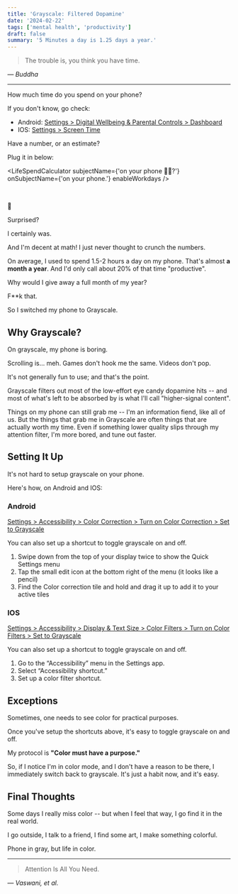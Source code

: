 ```yaml
---
title: 'Grayscale: Filtered Dopamine'
date: '2024-02-22'
tags: ['mental health', 'productivity']
draft: false
summary: '5 Minutes a day is 1.25 days a year.'
---
```


> The trouble is, you think you have time.

_― Buddha_

<hr />

How much time do you spend on your phone?

If you don't know, go check:

- Android: [Settings > Digital Wellbeing & Parental Controls > Dashboard](https://support.google.com/android/answer/9346420?hl=en)
- IOS: [Settings > Screen Time](https://support.apple.com/en-us/HT208982)

Have a number, or an estimate?

Plug it in below:

<LifeSpendCalculator
  subjectName={'on your phone 📲🤤?'}
  onSubjectName={'on your phone.'}
  enableWorkdays
/>

<br />

<p style={{ fontSize: '2em' }}>🤢</p>

Surprised?

I certainly was.

And I'm decent at math! I just never thought to crunch the numbers.

On average, I used to spend 1.5-2 hours a day on my phone. That's almost <b>a month a year</b>. And I'd only call about 20% of that time "productive".

Why would I give away a full month of my year?

F\*\*k that.

So I switched my phone to Grayscale.

## Why Grayscale?

On grayscale, my phone is boring.

Scrolling is... meh. Games don't hook me the same. Videos don't pop.

It's not generally fun to use; and that's the point.

Grayscale filters out most of the low-effort eye candy dopamine hits -- and most of what's left to be absorbed by is what I'll call "higher-signal content".

Things on my phone can still grab me -- I'm an information fiend, like all of us. But the things that grab me in Grayscale are often things that are actually worth my time. Even if something lower quality slips through my attention filter, I'm more bored, and tune out faster.

## Setting It Up

It's not hard to setup grayscale on your phone.

Here's how, on Android and IOS:

### Android

[Settings > Accessibility > Color Correction > Turn on Color Correction > Set to Grayscale](https://www.theverge.com/23637672/grayscale-iphone-android-pixel-samsung-galaxy-how-to)

You can also set up a shortcut to toggle grayscale on and off.

1. Swipe down from the top of your display twice to show the Quick Settings menu
2. Tap the small edit icon at the bottom right of the menu (it looks like a pencil)
3. Find the Color correction tile and hold and drag it up to add it to your active tiles

### IOS

[Settings > Accessibility > Display & Text Size > Color Filters > Turn on Color Filters > Set to Grayscale](https://agio.com/how-to-make-your-iphone-grayscale/)

You can also set up a shortcut to toggle grayscale on and off.

1. Go to the “Accessibility” menu in the Settings app.
2. Select “Accessibility shortcut.”
3. Set up a color filter shortcut.

## Exceptions

Sometimes, one needs to see color for practical purposes.

Once you've setup the shortcuts above, it's easy to toggle grayscale on and off.

My protocol is <b>"Color must have a purpose."</b>

So, if I notice I'm in color mode, and I don't have a reason to be there, I immediately switch back to grayscale. It's just a habit now, and it's easy.

## Final Thoughts

Some days I really miss color -- but when I feel that way, I go find it in the real world.

I go outside, I talk to a friend, I find some art, I make something colorful.

Phone in gray, but life in color.

<hr />

> Attention Is All You Need.

_― Vaswani, et al._
